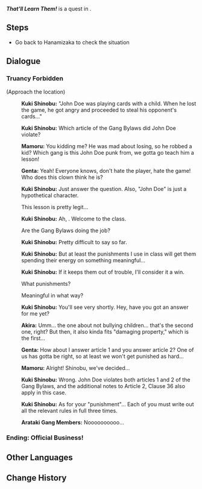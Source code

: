 {{Quest Infobox
|id            = 19147
|image         = Hangout Event That'll Learn Them!.png
|type          = Story
|group         = Hangout Event
|chapter       = Kuki Shinobu
|actNum        = I
|act           = The Gang's Daily Deeds
|startLocation = [[Inazuma City]], [[Inazuma]]
|region        = Inazuma
|area          = Narukami Island
|subarea       = Inazuma City
|requirement   = 
|prev          = Gang Bylaws
|characters    = Akira; Genta; Kuki Shinobu; Mamoru; Traveler
|voiced        = yes
}}
'''''That'll Learn Them!''''' is a quest in {{Quest|The Gang's Daily Deeds}}.

==Steps==
* Go back to Hanamizaka to check the situation

==Dialogue==
===Truancy Forbidden===
{{Quest Description|Akira and the others have escaped physical punishment, but they are still whisked off to Hanamizaka to attend lessons...}}
{{Dialogue Start}}
;(Approach the location)
:{{A|vo jqrcop001 1914701 shinobu 01.ogg}} '''Kuki Shinobu:''' "John Doe was playing cards with a child. When he lost the game, he got angry and proceeded to steal his opponent's cards..."
:{{A|vo jqrcop001 1914701 shinobu 02.ogg}} '''Kuki Shinobu:''' Which article of the Gang Bylaws did John Doe violate?
:{{A|vo jqrcop001 1914701 mamoru 01.ogg}} '''Mamoru:''' You kidding me? He was mad about losing, so he robbed a kid? Which gang is this John Doe punk from, we gotta go teach him a lesson!
:{{A|vo jqrcop001 1914701 genta 01.ogg}} '''Genta:''' Yeah! Everyone knows, don't hate the player, hate the game! Who does this clown think he is?
:{{A|vo jqrcop001 1914701 shinobu 03.ogg}} '''Kuki Shinobu:''' Just answer the question. Also, "John Doe" is just a hypothetical character.
:{{DIcon}} This lesson is pretty legit...
:{{A|vo jqrcop001 1914701 shinobu 04.ogg}} '''Kuki Shinobu:''' Ah, {{Traveler}}. Welcome to the class.
:{{DIcon}} Are the Gang Bylaws doing the job?
:{{A|vo jqrcop001 1914701 shinobu 05.ogg}} '''Kuki Shinobu:''' Pretty difficult to say so far.
:{{A|vo jqrcop001 1914701 shinobu 06.ogg}} '''Kuki Shinobu:''' But at least the punishments I use in class will get them spending their energy on something meaningful...
:{{A|vo jqrcop001 1914701 shinobu 07.ogg}} '''Kuki Shinobu:''' If it keeps them out of trouble, I'll consider it a win.
:{{DIcon}} What punishments?
:{{DIcon}} Meaningful in what way?
:{{A|vo jqrcop001 1914701 shinobu 08.ogg}} '''Kuki Shinobu:''' You'll see very shortly. Hey, have you got an answer for me yet?
:{{A|vo jqrcop001 1914701 akira 01.ogg}} '''Akira:''' Umm... the one about not bullying children... that's the second one, right? But then, it also kinda fits "damaging property," which is the first...
:{{A|vo jqrcop001 1914701 genta 02.ogg}} '''Genta:''' How about I answer article 1 and you answer article 2? One of us has gotta be right, so at least we won't get punished as hard...
:{{A|vo jqrcop001 1914701 mamoru 02.ogg}} '''Mamoru:''' Alright! Shinobu, we've decided...
:{{A|vo jqrcop001 1914701 shinobu 09.ogg}} '''Kuki Shinobu:''' Wrong. John Doe violates both articles 1 and 2 of the Gang Bylaws, and the additional notes to Article 2, Clause 36 also apply in this case.
:{{A|vo jqrcop001 1914701 shinobu 10.ogg}} '''Kuki Shinobu:''' As for your "punishment"... Each of you must write out all the relevant rules in full three times.
:{{A|vo jqrcop001 1914701 together 01.ogg}} '''Arataki Gang Members:''' Noooooooooo...
{{Dialogue End}}

===Ending: Official Business!===
{{Hangout Ending
|ending name     = Official Business!
|character       = Kuki Shinobu
|act             = 1
|description     = Hanamizaka is full of many paths, and the first of these is "abide by the law."
}}

==Other Languages==
{{Other Languages
|en      = That'll Learn Them!
|zhs     = 好好学习
|zhs_rm  = Hǎohǎo Xuéxí
|zht     = 好好學習
|zht_rm  = Hǎohǎo Xuéxí
|zh_tl   = Study Well
|ja      = 刻苦勉励
|ja_rm   = Kokku Benrei
|ja_tl   = Diligent Study
|ko      = 학업 매진
|ko_tl   = Strive to Study
|es      = Una lección que aprender
|es_tl   = A Lesson to be Learned
|fr      = Une bonne leçon
|fr_tl   = A Good Lesson
|ru      = Учиться, учиться и ещё раз учиться!
|ru_tl   = Learn, Learn, and One More Time, Learn!
|th      = ตั้งใจศึกษาเล่าเรียน
|th_rm   = 
|th_tl   = 
|vi      = Cố Gắng Học Tập
|vi_tl   = 
|de      = Eine ordentliche Lektion
|de_tl   = A Proper Lesson
|id      = Belajar yang Rajin
|id_tl   = Study Hard
|pt      = Uma Lição a Aprender
|pt_tl   = 
|tr      = Şimdi Görecekler!
|tr_tl   = 
|it      = Così imparano!
|it_tl   = 
}}

==Change History==
{{Change History|2.7}}